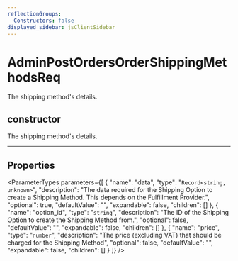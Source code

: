 ```yaml
---
reflectionGroups:
  Constructors: false
displayed_sidebar: jsClientSidebar
---
```



# AdminPostOrdersOrderShippingMethodsReq

The shipping method's details.

## constructor

The shipping method's details.

___

## Properties

<ParameterTypes parameters={[
  {
    "name": "data",
    "type": "`Record<string, unknown>`",
    "description": "The data required for the Shipping Option to create a Shipping Method. This depends on the Fulfillment Provider.",
    "optional": true,
    "defaultValue": "",
    "expandable": false,
    "children": []
  },
  {
    "name": "option_id",
    "type": "`string`",
    "description": "The ID of the Shipping Option to create the Shipping Method from.",
    "optional": false,
    "defaultValue": "",
    "expandable": false,
    "children": []
  },
  {
    "name": "price",
    "type": "`number`",
    "description": "The price (excluding VAT) that should be charged for the Shipping Method",
    "optional": false,
    "defaultValue": "",
    "expandable": false,
    "children": []
  }
]} />
